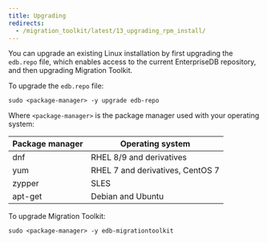 ```yaml
---
title: Upgrading
redirects:
  - /migration_toolkit/latest/13_upgrading_rpm_install/
---
```


You can upgrade an existing Linux installation by first upgrading the `edb.repo` file, which enables access to the current EnterpriseDB repository, and then upgrading Migration Toolkit.

To upgrade the `edb.repo` file:

```shell
sudo <package-manager> -y upgrade edb-repo
```

Where `<package-manager>` is the package manager used with your operating system:

  | Package manager |             Operating system     |
  | --------------- | -------------------------------- |
  | dnf             | RHEL 8/9 and derivatives         |
  | yum             | RHEL 7 and derivatives, CentOS 7 |
  | zypper          | SLES                             |
  | apt-get         | Debian and Ubuntu                |


To upgrade Migration Toolkit:

```shell
sudo <package-manager> -y edb-migrationtoolkit
```


